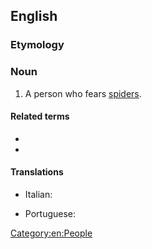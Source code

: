 ==English==

===Etymology===
{{confix|arachno|phobe|lang=en}}

===Noun===
{{en-noun}}

# A person who fears [[spider]]s.
#: {{ant|en|arachnophile}}

====Related terms====
* {{l|en|arachnophobia}}
* {{l|en|arachnophobic}}

====Translations====
{{trans-top|person who fears spiders}}
* Italian: {{t+|it|aracnofobo|m}}
{{trans-mid}}
* Portuguese: {{t|pt|aracnofóbico|m}}
{{trans-bottom}}

[[Category:en:People]]